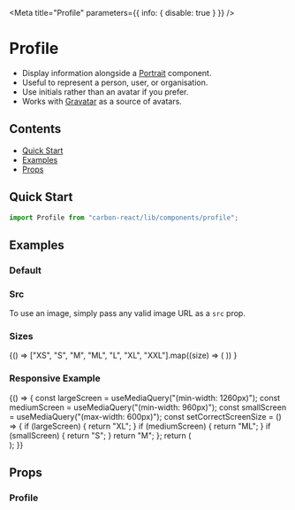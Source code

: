 


<Meta title="Profile" parameters={{ info: { disable: true } }} />

# Profile

- Display information alongside a [Portrait](/components/portrait) component.
- Useful to represent a person, user, or organisation.
- Use initials rather than an avatar if you prefer.
- Works with [Gravatar](http://en.gravatar.com/) as a source of avatars.

## Contents

- [Quick Start](#quick-start)
- [Examples](#examples)
- [Props](#props)

## Quick Start

```javascript
import Profile from "carbon-react/lib/components/profile";
```

## Examples

### Default

<Canvas>
  <Story name="default">
    <Profile email="email@email.com" initials="JD" name="John Doe" />
  </Story>
</Canvas>

### Src

To use an image, simply pass any valid image URL as a `src` prop.

<Canvas>
  <Story name="src">
    <Profile
      email="email@email.com"
      initials="JD"
      name="John Doe"
      src="https://avataaars.io/?avatarStyle=Transparent&topType=LongHairStraight&accessoriesType=Blank&hairColor=BrownDark&facialHairType=Blank&clotheType=BlazerShirt&eyeType=Default&eyebrowType=Default&mouthType=Default&skinColor=Light"
    />
  </Story>
</Canvas>

### Sizes

<Canvas>
  <Story name="sizes">
    {() =>
      ["XS", "S", "M", "ML", "L", "XL", "XXL"].map((size) => (
        <Profile
          email="email@email.com"
          initials="JD"
          name="John Doe"
          size={size}
          key={size}
        />
      ))
    }
  </Story>
</Canvas>

### Responsive Example

<Canvas>
  <Story 
    name="responsive"
    parameters={
      { 
        chromatic: { 
          viewports: [1300, 900] 
        } 
      }
    }
  >
    {() => {
      const largeScreen = useMediaQuery("(min-width: 1260px)");
      const mediumScreen = useMediaQuery("(min-width: 960px)");
      const smallScreen = useMediaQuery("(max-width: 600px)");
      const setCorrectScreenSize = () => {
        if (largeScreen) {
          return "XL";
        }
        if (mediumScreen) {
          return "ML";
        }
        if (smallScreen) {
          return "S";
        }
        return "M";
      };
      return (
        <div>
          <Profile
            email="email@email.com"
            initials="JD"
            name="John Doe"
            size={setCorrectScreenSize()}
          />
        </div>
      );
    }}
  </Story>
</Canvas>

## Props

### Profile

<StyledSystemProps of={Profile} noHeader margin />
